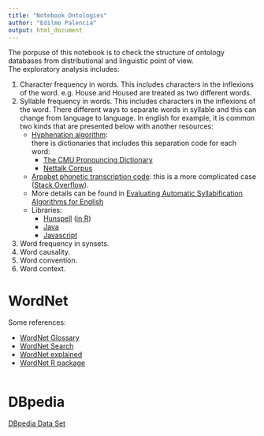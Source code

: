 ```yaml
---
title: "Notebook Ontologies"
author: "Edilmo Palencia"
output: html_document
---
```


The porpuse of this notebook is to check the structure of ontology databases 
from distributional and linguistic point of view.  
The exploratory analysis includes:  

1. Character frequency in words. This includes characters in the inflexions of the 
word. e.g. House and Housed are treated as two different words.  
2. Syllable frequency in words. This includes characters in the inflexions of the 
word. There different ways to separate words in syllable and this can change 
from language to language. In english for example, it is common two kinds that 
are presented below with another resources:  
    + [Hyphenation algorithm](https://en.wikipedia.org/wiki/Hyphenation_algorithm):  
    there is dictionaries that includes this separation code for each word:  
        * [The CMU Pronouncing Dictionary](http://www.speech.cs.cmu.edu/cgi-bin/cmudict)  
        * [Nettalk Corpus](https://archive.ics.uci.edu/ml/datasets/Connectionist+Bench+(Nettalk+Corpus))  
    + [Arpabet phonetic transcription code](https://en.wikipedia.org/wiki/Arpabet): 
    this is a more complicated case ([Stack Overflow](http://stackoverflow.com/questions/405161/detecting-syllables-in-a-word)). 
    + More details can be found in 
    [Evaluating Automatic Syllabification Algorithms for English](http://eprints.soton.ac.uk/264285/1/MarchandAdsettDamper_ISCA07.pdf)
    + Libraries:  
        * [Hunspell](http://hunspell.sourceforge.net) ([in R](https://journal.r-project.org/archive/2011-2/RJournal_2011-2_Hornik+Murdoch.pdf))  
        * [Java](https://github.com/troywatson/Lawrence-Style-Checker)
        * [Javascript](https://github.com/mnater/hyphenator)
3. Word frequency in synsets.  
4. Word causality.
5. Word convention.
6. Word context.

# WordNet  

Some references:  

- [WordNet Glossary](http://wordnet.princeton.edu/wordnet/man/wngloss.7WN.html)  
- [WordNet Search](http://wordnetweb.princeton.edu/perl/webwn?s=houses&sub=Search+WordNet&o2=1&o0=1&o8=1&o1=1&o7=&o5=&o9=&o6=&o3=&o4=&h=00000)  
- [WordNet explained](http://everything.explained.today/WordNet/)  
- [WordNet R package](https://cran.r-project.org/web/packages/wordnet/index.html)  

```r
```

# DBpedia  

[DBpedia Data Set](http://oldwiki.dbpedia.org/Datasets#h18-19)  

```r
```
